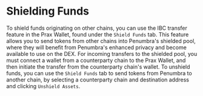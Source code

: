 # Shielding Funds

To shield funds originating on other chains, you can use the IBC transfer feature in the Prax Wallet, found under the `Shield Funds` tab.
This feature allows you to send tokens from other chains into Penumbra's shielded pool, where they will benefit from Penumbra's enhanced privacy and become available to use on the DEX.
For incoming transfers to the shielded pool, you must connect a wallet from a counterparty chain to the Prax Wallet, and then initiate the transfer from the counterparty chain's wallet.
To unshield funds, you can use the `Shield Funds` tab to send tokens from Penumbra to another chain, by selecting a counterparty chain and destination address and clicking `Unshield Assets`.